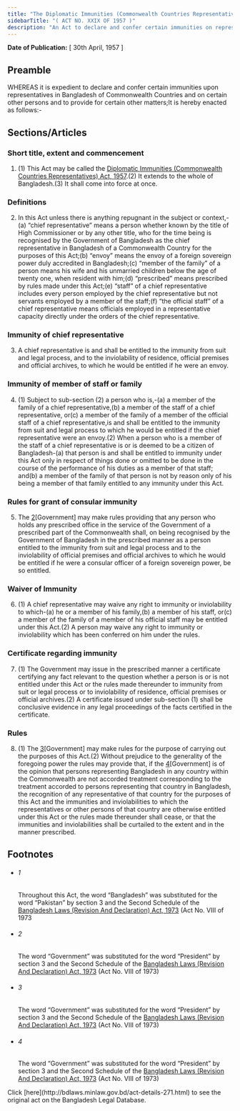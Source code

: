 ```yaml
---
title: "The Diplomatic Immunities (Commonwealth Countries Representatives) Act, 1957"
sidebarTitle: "( ACT NO. XXIX OF 1957 )"
description: "An Act to declare and confer certain immunities on representatives in Bangladesh of Commonwealth Countries and on certain other persons. 1♣"
---
```


**Date of Publication:** [ 30th April, 1957 ]

## Preamble

WHEREAS it is expedient to declare and confer certain immunities upon representatives in Bangladesh of Commonwealth Countries and on certain other persons and to provide for certain other matters;It is hereby enacted as follows:-

## Sections/Articles

### Short title, extent and commencement

1. (1) This Act may be called the [Diplomatic Immunities (Commonwealth Countries Representatives) Act, 1957](/act-271.html "Diplomatic Immunities (Commonwealth Countries Representatives) Act, 1957").(2) It extends to the whole of Bangladesh.(3) It shall come into force at once.

### Definitions

2. In this Act unless there is anything repugnant in the subject or context,-(a) “chief representative” means a person whether known by the title of High Commissioner or by any other title, who for the time being is recognised by the Government of Bangladesh as the chief representative in Bangladesh of a Commonwealth Country for the purposes of this Act;(b) “envoy” means the envoy of a foreign sovereign power duly accredited in Bangladesh;(c) “member of the family” of a person means his wife and his unmarried children below the age of twenty one, when resident with him;(d) “prescribed” means prescribed by rules made under this Act;(e) “staff” of a chief representative includes every person employed by the chief representative but not servants employed by a member of the staff;(f) “the official staff” of a chief representative means officials employed in a representative capacity directly under the orders of the chief representative.

### Immunity of chief representative

3. A chief representative is and shall be entitled to the immunity from suit and legal process, and to the inviolability of residence, official premises and official archives, to which he would be entitled if he were an envoy.

### Immunity of member of staff or family

4. (1) Subject to sub-section (2) a person who is,-(a) a member of the family of a chief representative,(b) a member of the staff of a chief representative, or(c) a member of the family of a member of the official staff of a chief representative,is and shall be entitled to the immunity from suit and legal process to which he would be entitled if the chief representative were an envoy.(2) When a person who is a member of the staff of a chief representative is or is deemed to be a citizen of Bangladesh-(a) that person is and shall be entitled to immunity under this Act only in respect of things done or omitted to be done in the course of the performance of his duties as a member of that staff; and(b) a member of the family of that person is not by reason only of his being a member of that family entitled to any immunity under this Act.

### Rules for grant of consular immunity

5. The [2](1)[Government] may make rules providing that any person who holds any prescribed office in the service of the Government of a prescribed part of the Commonwealth shall, on being recognised by the Government of Bangladesh in the prescribed manner as a person entitled to the immunity from suit and legal process and to the inviolability of official premises and official archives to which he would be entitled if he were a consular officer of a foreign sovereign power, be so entitled.

### Waiver of Immunity

6. (1) A chief representative may waive any right to immunity or inviolability to which-(a) he or a member of his family,(b) a member of his staff, or(c) a member of the family of a member of his official staff may be entitled under this Act.(2) A person may waive any right to immunity or inviolability which has been conferred on him under the rules.

### Certificate regarding immunity

7. (1) The Government may issue in the prescribed manner a certificate certifying any fact relevant to the question whether a person is or is not entitled under this Act or the rules made thereunder to immunity from suit or legal process or to inviolability of residence, official premises or official archives.(2) A certificate issued under sub-section (1) shall be conclusive evidence in any legal proceedings of the facts certified in the certificate.

### Rules

8. (1) The [3](1)[Government] may make rules for the purpose of carrying out the purposes of this Act.(2) Without prejudice to the generality of the foregoing power the rules may provide that, if the [4](2)[Government] is of the opinion that persons representing Bangladesh in any country within the Commonwealth are not accorded treatment corresponding to the treatment accorded to persons representing that country in Bangladesh, the recognition of any representative of that country for the purposes of this Act and the immunities and inviolabilities to which the representatives or other persons of that country are otherwise entitled under this Act or the rules made thereunder shall cease, or that the immunities and inviolabilities shall be curtailed to the extent and in the manner prescribed.

## Footnotes

- ###### 1

  Throughout this Act, the word “Bangladesh” was substituted for the word “Pakistan” by section 3 and the Second Schedule of the [Bangladesh Laws (Revision And Declaration) Act, 1973](/act-430.html "Bangladesh Laws (Revision And Declaration) Act, 1973") (Act No. VIII of 1973

- ###### 2

  The word “Government” was substituted for the word “President” by section 3 and the Second Schedule of the [Bangladesh Laws (Revision And Declaration) Act, 1973](/act-430.html "Bangladesh Laws (Revision And Declaration) Act, 1973") (Act No. VIII of 1973)

- ###### 3

  The word “Government” was substituted for the word “President” by section 3 and the Second Schedule of the [Bangladesh Laws (Revision And Declaration) Act, 1973](/act-430.html "Bangladesh Laws (Revision And Declaration) Act, 1973") (Act No. VIII of 1973)

- ###### 4

  The word “Government” was substituted for the word “President” by section 3 and the Second Schedule of the [Bangladesh Laws (Revision And Declaration) Act, 1973](/act-430.html "Bangladesh Laws (Revision And Declaration) Act, 1973") (Act No. VIII of 1973)

<Note>
  Click [here](http://bdlaws.minlaw.gov.bd/act-details-271.html) to see the original act on the Bangladesh Legal Database.
</Note>
